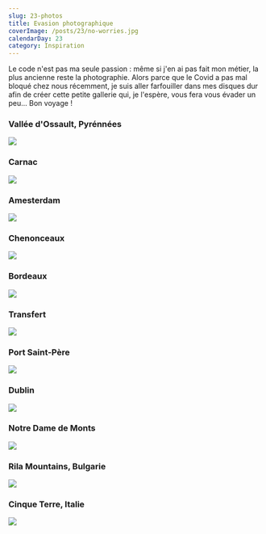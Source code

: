 ```yaml
---
slug: 23-photos
title: Evasion photographique
coverImage: /posts/23/no-worries.jpg
calendarDay: 23
category: Inspiration
---
```


Le code n'est pas ma seule passion : même si j'en ai pas fait mon métier, la plus ancienne reste la photographie. Alors parce que le Covid a pas mal bloqué chez nous récemment, je suis aller farfouiller dans mes disques dur afin de créer cette petite gallerie qui, je l'espère, vous fera vous évader un peu... Bon voyage !

### Vallée d'Ossault, Pyrénnées

![](/posts/23/ossault.jpg)

### Carnac

![](/posts/23/carnac.jpg)

### Amesterdam

![](/posts/23/amsterdam.jpg)

### Chenonceaux

![](/posts/23/chenonceau.jpg)

### Bordeaux

![](/posts/23/bordeaux.jpg)

### Transfert

![](/posts/23/transfert.jpg)

### Port Saint-Père

![](/posts/23/fisherman.jpg)

### Dublin

![](/posts/23/templebar.jpg)

### Notre Dame de Monts

![](/posts/23/cerf-volant.jpg)

### Rila Mountains, Bulgarie

![](/posts/23/rila.jpg)

### Cinque Terre, Italie

![](/posts/23/cinqueterre.jpg)
